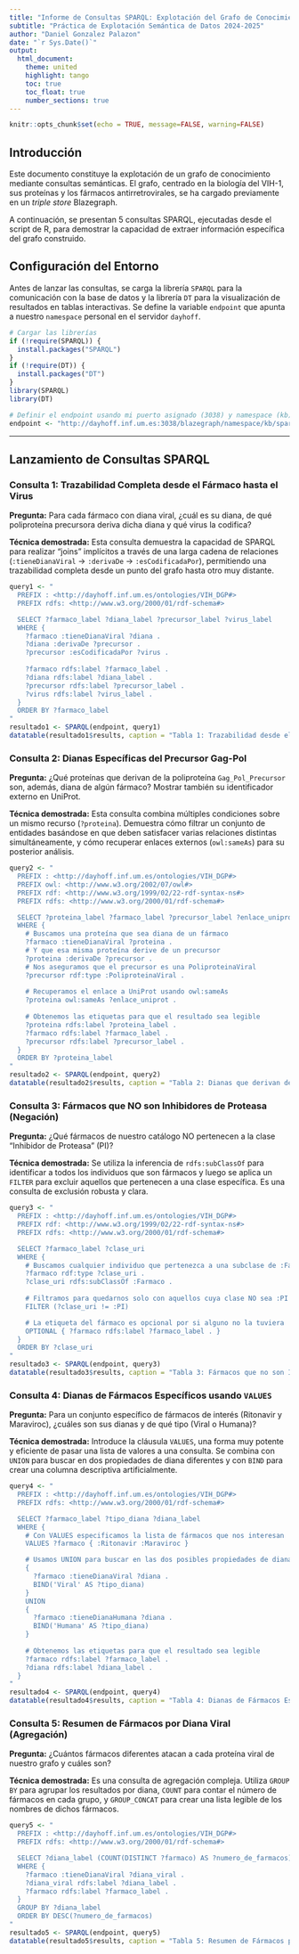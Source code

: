 ```yaml
---
title: "Informe de Consultas SPARQL: Explotación del Grafo de Conocimiento del VIH-1"
subtitle: "Práctica de Explotación Semántica de Datos 2024-2025"
author: "Daniel Gonzalez Palazon"
date: "`r Sys.Date()`"
output:
  html_document:
    theme: united
    highlight: tango
    toc: true
    toc_float: true
    number_sections: true
---
```


```r
knitr::opts_chunk$set(echo = TRUE, message=FALSE, warning=FALSE)
```

## Introducción

Este documento constituye la explotación de un grafo de conocimiento mediante consultas semánticas. El grafo, centrado en la biología del VIH-1, sus proteínas y los fármacos antirretrovirales, se ha cargado previamente en un *triple store* Blazegraph.

A continuación, se presentan 5 consultas SPARQL, ejecutadas desde el script de R, para demostrar la capacidad de extraer información específica del grafo construido.

## Configuración del Entorno

Antes de lanzar las consultas, se carga la librería `SPARQL` para la comunicación con la base de datos y la librería `DT` para la visualización de resultados en tablas interactivas. Se define la variable `endpoint` que apunta a nuestro `namespace` personal en el servidor `dayhoff`.

```r
# Cargar las librerías 
if (!require(SPARQL)) {
  install.packages("SPARQL")
}
if (!require(DT)) {
  install.packages("DT")
}
library(SPARQL)
library(DT)

# Definir el endpoint usando mi puerto asignado (3038) y namespace (kb) (default)
endpoint <- "http://dayhoff.inf.um.es:3038/blazegraph/namespace/kb/sparql"
```

---

## Lanzamiento de Consultas SPARQL

### Consulta 1: Trazabilidad Completa desde el Fármaco hasta el Virus

**Pregunta:** Para cada fármaco con diana viral, ¿cuál es su diana, de qué poliproteína precursora deriva dicha diana y qué virus la codifica?

**Técnica demostrada:** Esta consulta demuestra la capacidad de SPARQL para realizar "joins" implícitos a través de una larga cadena de relaciones (`:tieneDianaViral` -> `:derivaDe` -> `:esCodificadaPor`), permitiendo una trazabilidad completa desde un punto del grafo hasta otro muy distante.

```r
query1 <- "
  PREFIX : <http://dayhoff.inf.um.es/ontologies/VIH_DGP#>
  PREFIX rdfs: <http://www.w3.org/2000/01/rdf-schema#>

  SELECT ?farmaco_label ?diana_label ?precursor_label ?virus_label
  WHERE {
    ?farmaco :tieneDianaViral ?diana .
    ?diana :derivaDe ?precursor .
    ?precursor :esCodificadaPor ?virus .
    
    ?farmaco rdfs:label ?farmaco_label .
    ?diana rdfs:label ?diana_label .
    ?precursor rdfs:label ?precursor_label .
    ?virus rdfs:label ?virus_label .
  }
  ORDER BY ?farmaco_label
"
resultado1 <- SPARQL(endpoint, query1)
datatable(resultado1$results, caption = "Tabla 1: Trazabilidad desde el Fármaco hasta el Virus.")
```

### Consulta 2: Dianas Específicas del Precursor Gag-Pol

**Pregunta:** ¿Qué proteínas que derivan de la poliproteína `Gag_Pol_Precursor` son, además, diana de algún fármaco? Mostrar también su identificador externo en UniProt.

**Técnica demostrada:** Esta consulta combina múltiples condiciones sobre un mismo recurso (`?proteina`). Demuestra cómo filtrar un conjunto de entidades basándose en que deben satisfacer varias relaciones distintas simultáneamente, y cómo recuperar enlaces externos (`owl:sameAs`) para su posterior análisis.

```r
query2 <- "
  PREFIX : <http://dayhoff.inf.um.es/ontologies/VIH_DGP#>
  PREFIX owl: <http://www.w3.org/2002/07/owl#>
  PREFIX rdf: <http://www.w3.org/1999/02/22-rdf-syntax-ns#>
  PREFIX rdfs: <http://www.w3.org/2000/01/rdf-schema#>

  SELECT ?proteina_label ?farmaco_label ?precursor_label ?enlace_uniprot
  WHERE {
    # Buscamos una proteína que sea diana de un fármaco
    ?farmaco :tieneDianaViral ?proteina .
    # Y que esa misma proteína derive de un precursor
    ?proteina :derivaDe ?precursor .
    # Nos aseguramos que el precursor es una PoliproteinaViral
    ?precursor rdf:type :PoliproteinaViral .
    
    # Recuperamos el enlace a UniProt usando owl:sameAs
    ?proteina owl:sameAs ?enlace_uniprot .
    
    # Obtenemos las etiquetas para que el resultado sea legible
    ?proteina rdfs:label ?proteina_label .
    ?farmaco rdfs:label ?farmaco_label .
    ?precursor rdfs:label ?precursor_label .
  }
  ORDER BY ?proteina_label
"
resultado2 <- SPARQL(endpoint, query2)
datatable(resultado2$results, caption = "Tabla 2: Dianas que derivan de Gag-Pol y sus fármacos asociados.")
```

### Consulta 3: Fármacos que NO son Inhibidores de Proteasa (Negación)

**Pregunta:** ¿Qué fármacos de nuestro catálogo NO pertenecen a la clase "Inhibidor de Proteasa" (PI)?

**Técnica demostrada:** Se utiliza la inferencia de `rdfs:subClassOf` para identificar a todos los individuos que son fármacos y luego se aplica un `FILTER` para excluir aquellos que pertenecen a una clase específica. Es una consulta de exclusión robusta y clara.

```r
query3 <- "
  PREFIX : <http://dayhoff.inf.um.es/ontologies/VIH_DGP#>
  PREFIX rdf: <http://www.w3.org/1999/02/22-rdf-syntax-ns#>
  PREFIX rdfs: <http://www.w3.org/2000/01/rdf-schema#>

  SELECT ?farmaco_label ?clase_uri
  WHERE {
    # Buscamos cualquier individuo que pertenezca a una subclase de :Farmaco
    ?farmaco rdf:type ?clase_uri .
    ?clase_uri rdfs:subClassOf :Farmaco .
    
    # Filtramos para quedarnos solo con aquellos cuya clase NO sea :PI
    FILTER (?clase_uri != :PI)

    # La etiqueta del fármaco es opcional por si alguno no la tuviera
    OPTIONAL { ?farmaco rdfs:label ?farmaco_label . }
  }
  ORDER BY ?clase_uri
"
resultado3 <- SPARQL(endpoint, query3)
datatable(resultado3$results, caption = "Tabla 3: Fármacos que no son Inhibidores de Proteasa.")
```

### Consulta 4: Dianas de Fármacos Específicos usando `VALUES`

**Pregunta:** Para un conjunto específico de fármacos de interés (Ritonavir y Maraviroc), ¿cuáles son sus dianas y de qué tipo (Viral o Humana)?

**Técnica demostrada:** Introduce la cláusula `VALUES`, una forma muy potente y eficiente de pasar una lista de valores a una consulta. Se combina con `UNION` para buscar en dos propiedades de diana diferentes y con `BIND` para crear una columna descriptiva artificialmente.

```r
query4 <- "
  PREFIX : <http://dayhoff.inf.um.es/ontologies/VIH_DGP#>
  PREFIX rdfs: <http://www.w3.org/2000/01/rdf-schema#>

  SELECT ?farmaco_label ?tipo_diana ?diana_label
  WHERE {
    # Con VALUES especificamos la lista de fármacos que nos interesan
    VALUES ?farmaco { :Ritonavir :Maraviroc }

    # Usamos UNION para buscar en las dos posibles propiedades de diana
    { 
      ?farmaco :tieneDianaViral ?diana .
      BIND('Viral' AS ?tipo_diana) 
    }
    UNION
    { 
      ?farmaco :tieneDianaHumana ?diana .
      BIND('Humana' AS ?tipo_diana)
    }
    
    # Obtenemos las etiquetas para que el resultado sea legible
    ?farmaco rdfs:label ?farmaco_label .
    ?diana rdfs:label ?diana_label .
  }
"
resultado4 <- SPARQL(endpoint, query4)
datatable(resultado4$results, caption = "Tabla 4: Dianas de Fármacos Específicos.")
```

### Consulta 5: Resumen de Fármacos por Diana Viral (Agregación)

**Pregunta:** ¿Cuántos fármacos diferentes atacan a cada proteína viral de nuestro grafo y cuáles son?

**Técnica demostrada:** Es una consulta de agregación compleja. Utiliza `GROUP BY` para agrupar los resultados por diana, `COUNT` para contar el número de fármacos en cada grupo, y `GROUP_CONCAT` para crear una lista legible de los nombres de dichos fármacos.

```r
query5 <- "
  PREFIX : <http://dayhoff.inf.um.es/ontologies/VIH_DGP#>
  PREFIX rdfs: <http://www.w3.org/2000/01/rdf-schema#>

  SELECT ?diana_label (COUNT(DISTINCT ?farmaco) AS ?numero_de_farmacos) (GROUP_CONCAT(DISTINCT ?farmaco_label; separator=', ') AS ?lista_farmacos)
  WHERE {
    ?farmaco :tieneDianaViral ?diana_viral .
    ?diana_viral rdfs:label ?diana_label .
    ?farmaco rdfs:label ?farmaco_label .
  }
  GROUP BY ?diana_label
  ORDER BY DESC(?numero_de_farmacos)
"
resultado5 <- SPARQL(endpoint, query5)
datatable(resultado5$results, caption = "Tabla 5: Resumen de Fármacos por Diana Viral.")
```